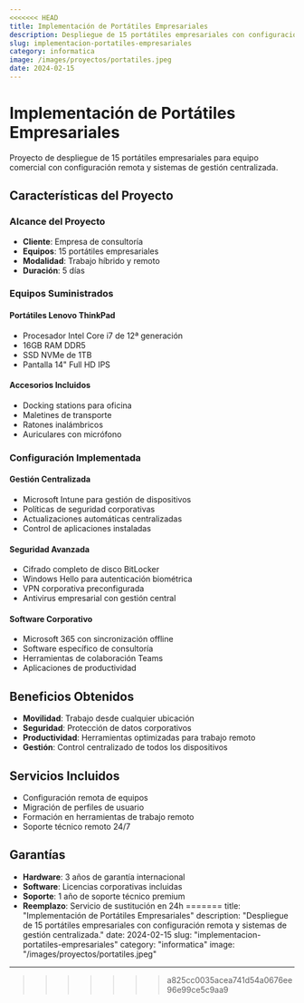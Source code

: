 ```yaml
---
<<<<<<< HEAD
title: Implementación de Portátiles Empresariales
description: Despliegue de 15 portátiles empresariales con configuración remota y sistemas de gestión centralizada.
slug: implementacion-portatiles-empresariales
category: informatica
image: /images/proyectos/portatiles.jpeg
date: 2024-02-15
---
```


# Implementación de Portátiles Empresariales

Proyecto de despliegue de 15 portátiles empresariales para equipo comercial con configuración remota y sistemas de gestión centralizada.

## Características del Proyecto

### Alcance del Proyecto
- **Cliente**: Empresa de consultoría
- **Equipos**: 15 portátiles empresariales
- **Modalidad**: Trabajo híbrido y remoto
- **Duración**: 5 días

### Equipos Suministrados

#### Portátiles Lenovo ThinkPad
- Procesador Intel Core i7 de 12ª generación
- 16GB RAM DDR5
- SSD NVMe de 1TB
- Pantalla 14" Full HD IPS

#### Accesorios Incluidos
- Docking stations para oficina
- Maletines de transporte
- Ratones inalámbricos
- Auriculares con micrófono

### Configuración Implementada

#### Gestión Centralizada
- Microsoft Intune para gestión de dispositivos
- Políticas de seguridad corporativas
- Actualizaciones automáticas centralizadas
- Control de aplicaciones instaladas

#### Seguridad Avanzada
- Cifrado completo de disco BitLocker
- Windows Hello para autenticación biométrica
- VPN corporativa preconfigurada
- Antivirus empresarial con gestión central

#### Software Corporativo
- Microsoft 365 con sincronización offline
- Software específico de consultoría
- Herramientas de colaboración Teams
- Aplicaciones de productividad

## Beneficios Obtenidos

- **Movilidad**: Trabajo desde cualquier ubicación
- **Seguridad**: Protección de datos corporativos
- **Productividad**: Herramientas optimizadas para trabajo remoto
- **Gestión**: Control centralizado de todos los dispositivos

## Servicios Incluidos

- Configuración remota de equipos
- Migración de perfiles de usuario
- Formación en herramientas de trabajo remoto
- Soporte técnico remoto 24/7

## Garantías

- **Hardware**: 3 años de garantía internacional
- **Software**: Licencias corporativas incluidas
- **Soporte**: 1 año de soporte técnico premium
- **Reemplazo**: Servicio de sustitución en 24h
=======
title: "Implementación de Portátiles Empresariales"
description: "Despliegue de 15 portátiles empresariales con configuración remota y sistemas de gestión centralizada."
date: 2024-02-15
slug: "implementacion-portatiles-empresariales"
category: "informatica"
image: "/images/proyectos/portatiles.jpeg"
---
>>>>>>> a825cc0035acea741d54a0676ee96e99ce5c9aa9
